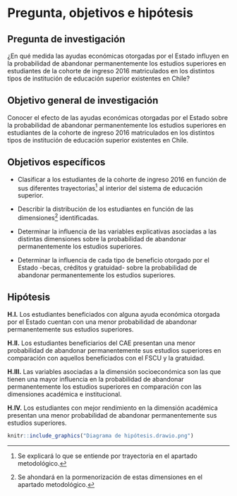 # Pregunta, objetivos e hipótesis

## Pregunta de investigación

¿En qué medida las ayudas económicas otorgadas por el Estado influyen en la probabilidad de abandonar permanentemente los estudios superiores en estudiantes de la cohorte de ingreso 2016 matriculados en los distintos tipos de institución de educación superior existentes en Chile?

## Objetivo general de investigación

Conocer el efecto de las ayudas económicas otorgadas por el Estado sobre la probabilidad de abandonar permanentemente los estudios superiores en estudiantes de la cohorte de ingreso 2016 matriculados en los distintos tipos de institución de educación superior existentes en Chile.  

## Objetivos específicos

-   Clasificar a los estudiantes de la cohorte de ingreso 2016 en función de sus diferentes trayectorias[^2] al interior del sistema de educación superior.

-   Describir la distribución de los estudiantes en función de las dimensiones[^3] identificadas.

-   Determinar la influencia de las variables explicativas asociadas a las distintas dimensiones sobre la probabilidad de abandonar permanentemente los estudios superiores.

-   Determinar la influencia de cada tipo de beneficio otorgado por el Estado -becas, créditos y gratuidad- sobre la probabilidad de abandonar permanentemente los estudios superiores.

[^2]: Se explicará lo que se entiende por trayectoria en el apartado metodológico.

[^3]: Se ahondará en la pormenorización de estas dimensiones en el apartado metodológico.

## Hipótesis 

**H.I.** Los estudiantes beneficiados con alguna ayuda económica otorgada por el Estado cuentan con una menor probabilidad de abandonar permanentemente sus estudios superiores.

**H.II.** Los estudiantes beneficiarios del CAE presentan una menor probabilidad de abandonar permanentemente sus estudios superiores en comparación con aquellos beneficiados con el FSCU y la gratuidad.

**H.III.** Las variables asociadas a la dimensión socioeconómica son las que tienen una mayor influencia en la probabilidad de abandonar permanentemente los estudios superiores en comparación con las dimensiones académica e institucional.

**H.IV.** Los estudiantes con mejor rendimiento en la dimensión académica presentan una menor probabilidad de abandonar permanentemente sus estudios superiores.


```{r plotsaved, echo=FALSE, fig.cap="Diagrama de hipótesis", fig.align='center', out.width='75%'}
knitr::include_graphics("Diagrama de hipótesis.drawio.png")
```





